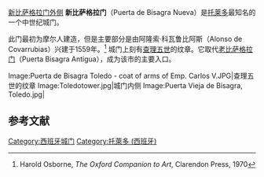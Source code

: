 [[image:Toledo_PuertaBisagra.jpg|新比萨格拉门外侧]]
'''新比萨格拉门'''（Puerta de Bisagra Nueva）是[[托莱多_(西班牙)|托莱多]]最知名的一个中世纪城门。

此门最初为摩尔人建造，但是主要部分是由阿隆索·科瓦鲁比阿斯（Alonso de Covarrubias）兴建于1559年。<ref>Harold Osborne, ''The Oxford Companion to Art'', Clarendon Press, 1970</ref> 城门上刻有[[查理五世_(神圣罗马帝国)|查理五世]]的纹章。它取代[[老比萨格拉门|老比萨格拉门]]（Puerta Bisagra Antigua），成为该市的主要入口。

<gallery>
Image:Puerta de Bisagra Toledo - coat of arms of Emp. Carlos V.JPG|查理五世的纹章
Image:Toledotower.jpg|城门内侧
Image:Puerta Vieja de Bisagra, Toledo.jpg|
</gallery>

==参考文献==
{{reflist}}

{{coord|39.8625|-4.0252|type:landmark_region:ES|display=title}}

[[Category:西班牙城门|Category:西班牙城门]]
[[Category:托萊多_(西班牙)|Category:托萊多 (西班牙)]]